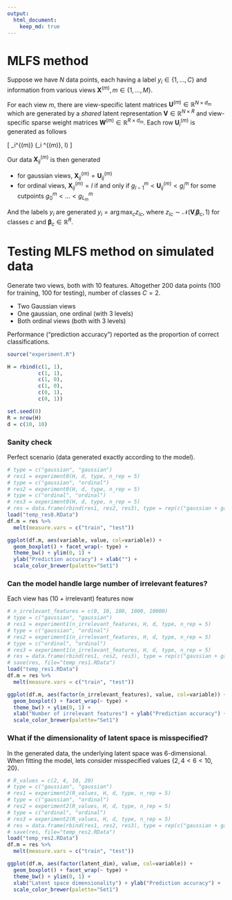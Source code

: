```yaml
---
output: 
  html_document:
    keep_md: true
---
```


\newcommand{\R}{\mathbb{R}}
\newcommand{\N}{\mathcal{N}}
\newcommand{\boldU}{\mathbf{U}}
\newcommand{\boldW}{\mathbf{W}}
\newcommand{\boldV}{\mathbf{V}}
\newcommand{\boldX}{\mathbf{X}}
\newcommand{\boldbeta}{\boldsymbol{\beta}}
\DeclareMathOperator*{\argmin}{arg\,min}
\DeclareMathOperator*{\argmax}{arg\,max}

# MLFS method

Suppose we have $N$ data points, each having a label $y_i \in \{1, ..., C\}$ and information from various views $\boldX^{(m)}, m \in \{1, ..., M\}$. 

For each view $m$, there are view-specific latent matrices $\boldU^{(m)} \in \R^{N \times d_m}$ which are generated by a *shared* latent representation $\boldV \in \R^{N \times R}$ and view-specific sparse weight matrices $\boldW^{(m)} \in \R^{R \times d_m}$. Each row $\boldU_i^{(m)}$ is generated as follows

\[
\boldU_i^{(m)} \sim \N(\boldV_i \boldW^{(m)}, \frac{1}{\gamma_m} I)
\]

Our data $\boldX_{ij}^{(m)}$ is then generated

- for gaussian views, $\boldX_{ij}^{(m)} = \boldU_{ij}^{(m)}$
- for ordinal views, $\boldX_{ij}^{(m)} = l$ if and only if $g_{l-1}^m < \boldU_{ij}^{(m)} < g_l^m$ for some cutpoints $g_0^m < ... < g_{L_m}^m$

And the labels $y_i$ are generated $y_i = \argmax_c{z_{ic}}$, where $z_{ic} \sim \N(\boldV_i \boldbeta_c, 1)$ for classes $c$ and $\boldbeta_c \in \R^R$. 


# Testing MLFS method on simulated data

Generate two views, both with 10 features. Altogether 200 data points (100 for training, 100 for testing), number of classes $C=2$. 

- Two Gaussian views
- One gaussian, one ordinal (with 3 levels)
- Both ordinal views (both with 3 levels)

Performance ("prediction accuracy") reported as the proportion of correct classifications. 

```r
source("experiment.R")

H = rbind(c(1, 1), 
          c(1, 1), 
          c(1, 0), 
          c(1, 0), 
          c(0, 1), 
          c(0, 1))

set.seed(0)
R = nrow(H)
d = c(10, 10)

```

### Sanity check

Perfect scenario (data generated exactly according to the model). 

```r
# type = c("gaussian", "gaussian")
# res1 = experiment0(H, d, type, n_rep = 5)
# type = c("gaussian", "ordinal")
# res2 = experiment0(H, d, type, n_rep = 5)
# type = c("ordinal", "ordinal")
# res3 = experiment0(H, d, type, n_rep = 5)
# res = data.frame(rbind(res1, res2, res3), type = rep(c("gaussian + gaussian", "gaussian + ordinal", "ordinal + ordinal"), each=nrow(res1)))
load("temp_res0.RData")
df.m = res %>%
  melt(measure.vars = c("train", "test")) 

ggplot(df.m, aes(variable, value, col=variable)) + 
  geom_boxplot() + facet_wrap(~ type) + 
  theme_bw() + ylim(0, 1) + 
  ylab("Prediction accuracy") + xlab("") + 
  scale_color_brewer(palette="Set1")

```



### Can the model handle large number of irrelevant features?

Each view has (10 + irrelevant) features now

```r
# n_irrelevant_features = c(0, 10, 100, 1000, 10000)
# type = c("gaussian", "gaussian")
# res1 = experiment1(n_irrelevant_features, H, d, type, n_rep = 5)
# type = c("gaussian", "ordinal")
# res2 = experiment1(n_irrelevant_features, H, d, type, n_rep = 5)
# type = c("ordinal", "ordinal")
# res3 = experiment1(n_irrelevant_features, H, d, type, n_rep = 5)
# res = data.frame(rbind(res1, res2, res3), type = rep(c("gaussian + gaussian", "gaussian + ordinal", "ordinal + ordinal"), each=nrow(res1)))
# save(res, file="temp_res1.RData")
load("temp_res1.RData")
df.m = res %>%
  melt(measure.vars = c("train", "test")) 

ggplot(df.m, aes(factor(n_irrelevant_features), value, col=variable)) + 
  geom_boxplot() + facet_wrap(~ type) + 
  theme_bw() + ylim(0, 1) + 
  xlab("Number of irrelevant features") + ylab("Prediction accuracy") + 
  scale_color_brewer(palette="Set1")
```

### What if the dimensionality of latent space is misspecified?

In the generated data, the underlying latent space was 6-dimensional. When fitting the model, lets consider misspecified values $\{2, 4 < 6 < 10, 20\}$. 

```r
# R_values = c(2, 4, 10, 20)
# type = c("gaussian", "gaussian")
# res1 = experiment2(R_values, H, d, type, n_rep = 5)
# type = c("gaussian", "ordinal")
# res2 = experiment2(R_values, H, d, type, n_rep = 5)
# type = c("ordinal", "ordinal")
# res3 = experiment2(R_values, H, d, type, n_rep = 5)
# res = data.frame(rbind(res1, res2, res3), type = rep(c("gaussian + gaussian", "gaussian + ordinal", "ordinal + ordinal"), each=nrow(res1)))
# save(res, file="temp_res2.RData")
load("temp_res2.RData")
df.m = res %>%
  melt(measure.vars = c("train", "test")) 

ggplot(df.m, aes(factor(latent_dim), value, col=variable)) + 
  geom_boxplot() + facet_wrap(~ type) + 
  theme_bw() + ylim(0, 1) + 
  xlab("Latent space dimensionality") + ylab("Prediction accuracy") + 
  scale_color_brewer(palette="Set1")

```
